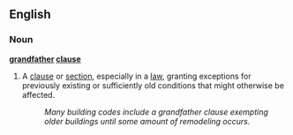 ==English==
===Noun===
'''[[grandfather]] [[clause]]'''
{{wikipedia}}
#A [[clause]] or [[section]], especially in a [[law]], granting exceptions for previously existing or sufficiently old conditions that might otherwise be affected.
#:''Many building codes include a grandfather clause exempting older buildings until some  amount of remodeling occurs.''